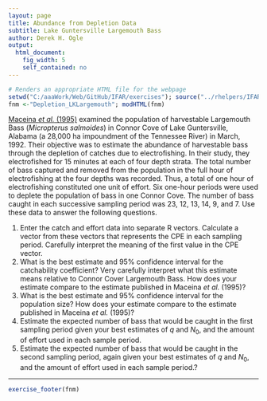 ```yaml
---
layout: page
title: Abundance from Depletion Data
subtitle: Lake Guntersville Largemouth Bass
author: Derek H. Ogle
output: 
  html_document: 
    fig_width: 5
    self_contained: no
---
```

```r
# Renders an appropriate HTML file for the webpage
setwd("C:/aaaWork/Web/GitHub/IFAR/exercises"); source("../rhelpers/IFARhelpers.R")
fnm <-"Depletion_LKLargemouth"; modHTML(fnm)
```

[Maceina *et al.* (1995)](http://www.tandfonline.com/doi/abs/10.1577/1548-8675%281995%29015%3C0103%3AEHLBAI%3E2.3.CO%3B2) examined the population of harvestable Largemouth Bass (*Micropterus salmoides*) in Connor Cove of Lake Guntersville, Alabama (a 28,000 ha impoundment of the Tennessee River) in March, 1992.  Their objective was to estimate the abundance of harvestable bass through the depletion of catches due to electrofishing.  In their study, they electrofished for 15 minutes at each of four depth strata.  The total number of bass captured and removed from the population in the full hour of electrofishing at the four depths was recorded.  Thus, a total of one hour of electrofishing constituted one unit of effort.  Six one-hour periods were used to deplete the population of bass in one Connor Cove.  The number of bass caught in each successive sampling period was 23, 12, 13, 14, 9, and 7.  Use these data to answer the following questions.

1. Enter the catch and effort data into separate R vectors.  Calculate a vector from these vectors that represents the CPE in each sampling period.  Carefully interpret the meaning of the first value in the CPE vector.
1. What is the best estimate and 95% confidence interval for the catchability coefficient?  Very carefully interpret what this estimate means relative to Connor Cover Largemouth Bass.  How does your estimate compare to the estimate published in Maceina *et al.* (1995)?
1. What is the best estimate and 95% confidence interval for the population size?  How does your estimate compare to the estimate published in Maceina *et al.* (1995)?
1. Estimate the expected number of bass that would be caught in the first sampling period given your best estimates of $q$ and $N_{0}$, and the amount of effort used in each sample period.
1. Estimate the expected number of bass that would be caught in the second sampling period, again given your best estimates of $q$ and $N_{0}$, and the amount of effort used in each sample period.?

---
```r
exercise_footer(fnm)
```
